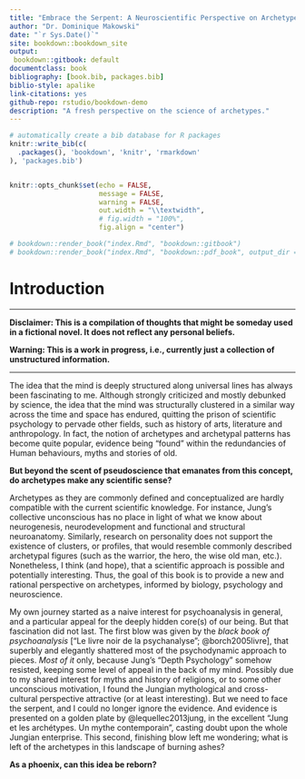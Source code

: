 ```yaml
--- 
title: "Embrace the Serpent: A Neuroscientific Perspective on Archetypes"
author: "Dr. Dominique Makowski"
date: "`r Sys.Date()`"
site: bookdown::bookdown_site
output: 
 bookdown::gitbook: default
documentclass: book
bibliography: [book.bib, packages.bib]
biblio-style: apalike
link-citations: yes
github-repo: rstudio/bookdown-demo
description: "A fresh perspective on the science of archetypes."
---
```



```r
# automatically create a bib database for R packages
knitr::write_bib(c(
  .packages(), 'bookdown', 'knitr', 'rmarkdown'
), 'packages.bib')


knitr::opts_chunk$set(echo = FALSE, 
                      message = FALSE,
                      warning = FALSE,  
                      out.width = "\\textwidth",
                      # fig.width = "100%",
                      fig.align = "center")

# bookdown::render_book("index.Rmd", "bookdown::gitbook")
# bookdown::render_book("index.Rmd", "bookdown::pdf_book", output_dir = "./pdf/")
```





# Introduction

---

**Disclaimer: This is a compilation of thoughts that might be someday used in a fictional novel. It does not reflect any personal beliefs.**

**Warning: This is a work in progress, i.e., currently just a collection of unstructured information.**

--- 


The idea that the mind is deeply structured along universal lines has always been fascinating to me. Although strongly criticized and mostly debunked by science, the idea that the mind was structurally clustered in a similar way across the time and space has endured, quitting the prison of scientific psychology to pervade other fields, such as history of arts, literature and anthropology. In fact, the notion of archetypes and archetypal patterns has become quite popular, evidence being "found" within the redundancies of Human behaviours, myths and stories of old.

**But beyond the scent of pseudoscience that emanates from this concept, do archetypes make any scientific sense?** 

Archetypes as they are commonly defined and conceptualized are hardly compatible with the current scientific knowledge. For instance, Jung's collective unconscious has no place in light of what we know about neurogenesis, neurodevelopment and functional and structural neuroanatomy. Similarly, research on personality does not support the existence of clusters, or profiles, that would resemble commonly described archetypal figures (such as the warrior, the hero, the wise old man, etc.). Nonetheless, I think (and hope), that a scientific approach is possible and potentially interesting. Thus, the goal of this book is to provide a new and rational perspective on archetypes, informed by biology, psychology and neuroscience. 


My own journey started as a naive interest for psychoanalysis in general, and a particular appeal for the deeply hidden core(s) of our being. But that fascination did not last. The first blow was given by the *black book of psychoanalysis* ["Le livre noir de la psychanalyse"; @borch2005livre], that superbly and elegantly shattered most of the psychodynamic approach to pieces. *Most of it* only, because Jung's "Depth Psychology" somehow resisted, keeping some level of appeal in the back of my mind. Possibly due to my shared interest for myths and history of religions, or to some other unconscious motivation, I found the Jungian mythological and cross-cultural perspective attractive (or at least interesting). But we need to face the serpent, and I could no longer ignore the evidence. And evidence is presented on a golden plate by @lequellec2013jung, in the excellent "Jung et les archétypes. Un mythe contemporain", casting doubt upon the whole Jungian enterprise. This second, finishing blow left me wondering; what is left of the archetypes in this landscape of burning ashes? 

**As a phoenix, can this idea be reborn?**

